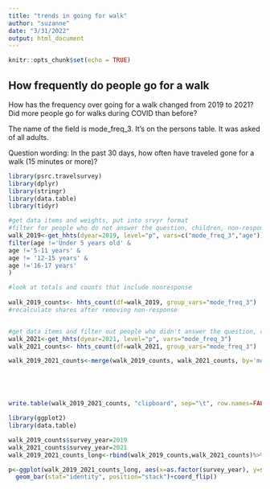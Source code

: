 ```yaml
---
title: "trends in going for walk"
author: "suzanne"
date: "3/31/2022"
output: html_document
---
```


```r
knitr::opts_chunk$set(echo = TRUE)
```

## How frequently do people go for a walk
How has the frequency over going for a walk changed from 2019 to 2021? Did more people go for walks during COVID than before?

The name of the field is mode_freq_3. It's on the persons table. It was asked of all adults.

Question wording:
In the past 30 days, how often have <you/Name> traveled gone for a walk (15 minutes or more)?


```r
library(psrc.travelsurvey)
library(dplyr)
library(stringr)
library(data.table)
library(tidyr)

#get data items and weights, put into srvyr format
#filter for people who do not answer the question, children, non-respondent
walk_2019<-get_hhts(dyear=2019, level="p", vars=c("mode_freq_3","age"))%>% 
filter(age !='Under 5 years old' &
age !='5-11 years' &
age != '12-15 years' &
age !='16-17 years'
)

#look at totals and counts that include nonresponse
   
walk_2019_counts<- hhts_count(df=walk_2019, group_vars="mode_freq_3")
#recalculate shares after removing non-response


#get data items and filter out people who didn't answer the question, children, nonresponse
walk_2021<-get_hhts(dyear=2021, level="p", vars="mode_freq_3")
walk_2021_counts<- hhts_count(df=walk_2021, group_vars="mode_freq_3")

walk_2019_2021_counts<-merge(walk_2019_counts, walk_2021_counts, by='mode_freq_3', suffixes =c('2019', '2021'))





write.table(walk_2019_2021_counts, "clipboard", sep="\t", row.names=FALSE)
```


```r
library(ggplot2)
library(data.table)

walk_2019_counts$survey_year=2019
walk_2021_counts$survey_year=2021
walk_2019_2021_counts_long<-rbind(walk_2019_counts,walk_2021_counts)%>%filter(mode_freq_3!='Total')

p<-ggplot(walk_2019_2021_counts_long, aes(x=as.factor(survey_year), y=share, fill=as.factor(mode_freq_3))) +
  geom_bar(stat="identity", position="stack")+coord_flip()

```
